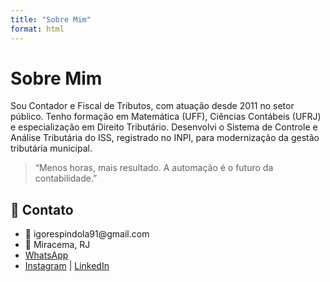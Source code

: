 ```yaml
---
title: "Sobre Mim"
format: html
---
```


# Sobre Mim

Sou Contador e Fiscal de Tributos, com atuação desde 2011 no setor público. Tenho formação em Matemática (UFF), Ciências Contábeis (UFRJ) e especialização em Direito Tributário. Desenvolvi o Sistema de Controle e Análise Tributária do ISS, registrado no INPI, para modernização da gestão tributária municipal.

> “Menos horas, mais resultado. A automação é o futuro da contabilidade.”

## 📎 Contato

- 📧 igorespindola91@gmail.com  
- 📍 Miracema, RJ  
- [<i class="bi bi-whatsapp"></i> WhatsApp](https://wa.me/5522992486787)
- [<i class="bi bi-instagram"></i> Instagram](https://www.instagram.com/idespindola) | [<i class="bi bi-linkedin"></i> LinkedIn](https://www.linkedin.com/in/idespindola)


